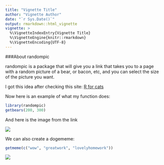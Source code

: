 ```yaml
---
title: "Vignette Title"
author: "Vignette Author"
date: "`r Sys.Date()`"
output: rmarkdown::html_vignette
vignette: >
  %\VignetteIndexEntry{Vignette Title}
  %\VignetteEngine{knitr::rmarkdown}
  %\VignetteEncoding{UTF-8}
---
```


###About randompic


randompic is a package that will give you a link that takes you to a page with a random picture of a bear, or bacon, etc, and you can select the size of the picture you want.


I got this idea after checking this site: [R for cats](http://rforcats.net)


Now here is an example of what my function does:


```r
library(randompic)
getbears(200, 300)
```


And here is the image from the link


![](http://placebear.com/g/200/300)


We can also create a dogememe:

```r
getmeme(c("wow", "greatwork", "lovelyhomework"))
```


![](http://dogr.io/wow/greatwork/lovelyhomework.png)
